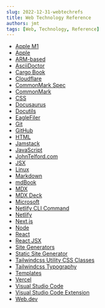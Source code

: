 ```yaml
---
slug: 2022-12-31-webtechrefs
title: Web Technology Reference
authors: jmt
tags: [Web, Technology, Reference]
---
```


- [Apple M1](https://en.wikipedia.org/wiki/Apple_M1)
- [Apple](https://www.apple.com)
- [ARM-based](https://en.wikipedia.org/wiki/ARM_architecture)
- [AsciiDoctor](https://asciidoctor.org/)
- [Cargo Book](https://doc.rust-lang.org/cargo/)
- [Cloudflare](https://cloudflare.com/)
- [CommonMark Spec](https://spec.commonmark.org)
- [CommonMark](https://commonmark.org)
- [CSS](https://developer.mozilla.org/en-US/docs/Web/CSS)
- [Docusaurus](https://docusaurus.io)
- [Docutils](http://docutils.sourceforge.net)
- [EagleFiler](https://c-command.com/eaglefiler/)
- [Git](https://git-scm.com/)
- [GitHub](https://github.com/)
- [HTML](https://developer.mozilla.org/en-US/docs/Web/HTML)
- [Jamstack](https://jamstack.org)
- [JavaScript](https://developer.mozilla.org/en-US/docs/Web/JavaScript)
- [JohnTelford.com](https://johntelford.com)
- [JSX](https://reactjs.org/docs/introducing-jsx.html#Next.js-focus-wrapper)
- [Linux](https://www.linux.org/)
- [Markdown](https://www.markdownguide.org)
- [mdBook](https://rust-lang.github.io/mdBook/)
- [MDX](https://mdxjs.com)
- [MDX Deck](https://github.com/jxnblk/mdx-deck)
- [Microsoft](https://www.microsoft.com/en-us/)
- [Netlify CLI Command](https://cli.netlify.com/)
- [Netlify](https://www.netlify.com)
- [Next.js](https://www.Next.js.com)
- [Node](https://nodejs.org/en/)
- [React](https://reactjs.org)
- [React JSX](https://reactjs.org/docs/introducing-jsx.html#Next.js-focus-wrapper)
- [Site Generators](https://jamstack.org/generators/)
- [Static Site Generator](https://www.netlify.com/blog/2020/04/14/what-is-a-static-site-generator-and-3-ways-to-find-the-best-one/?utm_source=jamstackorg&utm_medium=what-are-ssg-pnh&utm_campaign=devex)
- [Tailwindcss Utility CSS Classes](https://tailwindcss.com)
- [Tailwindcss Typography](https://github.com/tailwindlabs/tailwindcss-typography)
- [Templates](https://templates.netlify.com/?utm_source=blog&utm_medium=about-ssgs-pnh&utm_campaign=devex)
- [Vercel](https://vercel.com/home)
- [Visual Studio Code](https://code.visualstudio.com/)
- [Visual Studio Code Extension](https://marketplace.visualstudio.com/)
- [Web.dev](https://web.dev)
